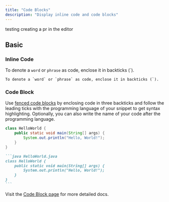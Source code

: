 ```yaml
---
title: "Code Blocks"
description: "Display inline code and code blocks"
---
```


testing creating a pr in the editor

## Basic

### Inline Code

To denote a `word` or `phrase` as code, enclose it in backticks (`).

```
To denote a `word` or `phrase` as code, enclose it in backticks (`).
```

### Code Block

Use
[fenced code blocks](https://www.markdownguide.org/extended-syntax/#fenced-code-blocks)
by enclosing code in three backticks and follow the leading ticks with the
programming language of your snippet to get syntax highlighting. Optionally, you
can also write the name of your code after the programming language.

```java HelloWorld.java
class HelloWorld {
    public static void main(String[] args) {
        System.out.println("Hello, World!");
    }
}
```

````md
```java HelloWorld.java
class HelloWorld {
    public static void main(String[] args) {
        System.out.println("Hello, World!");
    }
}
```
````

Visit the [Code Block page](/content/components/code) for more detailed docs.
